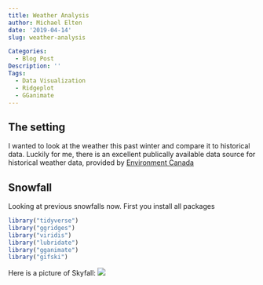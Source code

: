 ```yaml
---
title: Weather Analysis
author: Michael Elten
date: '2019-04-14'
slug: weather-analysis

Categories:
  - Blog Post 
Description: ''
Tags:
  - Data Visualization
  - Ridgeplot
  - GGanimate
---
```


## The setting

I wanted to look at the weather this past winter and compare it to historical data. Luckily for me, there is an excellent publically available data source for historical weather data, provided by [Environment Canada](http://climate.weather.gc.ca/historical_data/search_historic_data_e.html)

## Snowfall

Looking at previous snowfalls now. First you install all packages

```r


library("tidyverse")
library("ggridges")
library("viridis")
library("lubridate")
library("gganimate")
library("gifski")
```

Here is a picture of Skyfall: ![](/post/skyfall.jpg)
